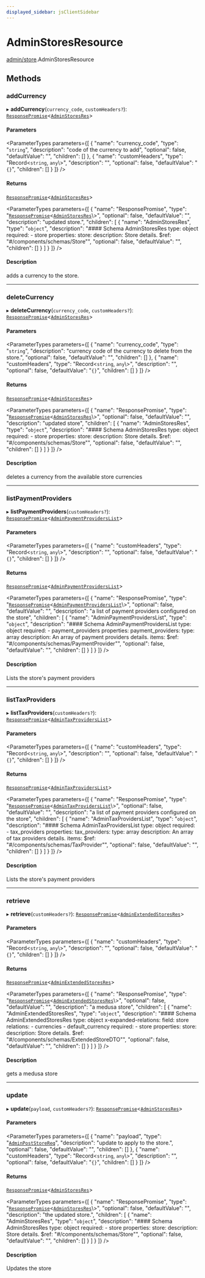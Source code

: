 ```yaml
---
displayed_sidebar: jsClientSidebar
---
```



# AdminStoresResource

[admin/store](../../modules/admin_store.mdx).AdminStoresResource

## Methods

### addCurrency

▸ **addCurrency**(`currency_code`, `customHeaders?`): [`ResponsePromise`](../../swaps/modules/swaps.internal.mdx#responsepromise)<[`AdminStoresRes`](../../internal/modules/admin_discounts.internal.internal.mdx#adminstoresres)\>

#### Parameters

<ParameterTypes parameters={[
  {
    "name": "currency_code",
    "type": "`string`",
    "description": "code of the currency to add",
    "optional": false,
    "defaultValue": "",
    "children": []
  },
  {
    "name": "customHeaders",
    "type": "Record<`string`, `any`\\>",
    "description": "",
    "optional": false,
    "defaultValue": "`{}`",
    "children": []
  }
]} />

#### Returns

[`ResponsePromise`](../../swaps/modules/swaps.internal.mdx#responsepromise)<[`AdminStoresRes`](../../internal/modules/admin_discounts.internal.internal.mdx#adminstoresres)\>

<ParameterTypes parameters={[
  {
    "name": "ResponsePromise",
    "type": "[`ResponsePromise`](../../swaps/modules/swaps.internal.mdx#responsepromise)<[`AdminStoresRes`](../../internal/modules/admin_discounts.internal.internal.mdx#adminstoresres)\\>",
    "optional": false,
    "defaultValue": "",
    "description": "updated store.",
    "children": [
      {
        "name": "AdminStoresRes",
        "type": "`object`",
        "description": "#### Schema AdminStoresRes type: object required: - store properties: store: description: Store details. $ref: \"#/components/schemas/Store\"",
        "optional": false,
        "defaultValue": "",
        "children": []
      }
    ]
  }
]} />

#### Description

adds a currency to the store.

___

### deleteCurrency

▸ **deleteCurrency**(`currency_code`, `customHeaders?`): [`ResponsePromise`](../../swaps/modules/swaps.internal.mdx#responsepromise)<[`AdminStoresRes`](../../internal/modules/admin_discounts.internal.internal.mdx#adminstoresres)\>

#### Parameters

<ParameterTypes parameters={[
  {
    "name": "currency_code",
    "type": "`string`",
    "description": "currency code of the currency to delete from the store.",
    "optional": false,
    "defaultValue": "",
    "children": []
  },
  {
    "name": "customHeaders",
    "type": "Record<`string`, `any`\\>",
    "description": "",
    "optional": false,
    "defaultValue": "`{}`",
    "children": []
  }
]} />

#### Returns

[`ResponsePromise`](../../swaps/modules/swaps.internal.mdx#responsepromise)<[`AdminStoresRes`](../../internal/modules/admin_discounts.internal.internal.mdx#adminstoresres)\>

<ParameterTypes parameters={[
  {
    "name": "ResponsePromise",
    "type": "[`ResponsePromise`](../../swaps/modules/swaps.internal.mdx#responsepromise)<[`AdminStoresRes`](../../internal/modules/admin_discounts.internal.internal.mdx#adminstoresres)\\>",
    "optional": false,
    "defaultValue": "",
    "description": "updated store",
    "children": [
      {
        "name": "AdminStoresRes",
        "type": "`object`",
        "description": "#### Schema AdminStoresRes type: object required: - store properties: store: description: Store details. $ref: \"#/components/schemas/Store\"",
        "optional": false,
        "defaultValue": "",
        "children": []
      }
    ]
  }
]} />

#### Description

deletes a currency from the available store currencies

___

### listPaymentProviders

▸ **listPaymentProviders**(`customHeaders?`): [`ResponsePromise`](../../swaps/modules/swaps.internal.mdx#responsepromise)<[`AdminPaymentProvidersList`](../../internal/modules/admin_discounts.internal.internal.mdx#adminpaymentproviderslist)\>

#### Parameters

<ParameterTypes parameters={[
  {
    "name": "customHeaders",
    "type": "Record<`string`, `any`\\>",
    "description": "",
    "optional": false,
    "defaultValue": "`{}`",
    "children": []
  }
]} />

#### Returns

[`ResponsePromise`](../../swaps/modules/swaps.internal.mdx#responsepromise)<[`AdminPaymentProvidersList`](../../internal/modules/admin_discounts.internal.internal.mdx#adminpaymentproviderslist)\>

<ParameterTypes parameters={[
  {
    "name": "ResponsePromise",
    "type": "[`ResponsePromise`](../../swaps/modules/swaps.internal.mdx#responsepromise)<[`AdminPaymentProvidersList`](../../internal/modules/admin_discounts.internal.internal.mdx#adminpaymentproviderslist)\\>",
    "optional": false,
    "defaultValue": "",
    "description": "a list of payment providers configured on the store",
    "children": [
      {
        "name": "AdminPaymentProvidersList",
        "type": "`object`",
        "description": "#### Schema AdminPaymentProvidersList type: object required: - payment_providers properties: payment_providers: type: array description: An array of payment providers details. items: $ref: \"#/components/schemas/PaymentProvider\"",
        "optional": false,
        "defaultValue": "",
        "children": []
      }
    ]
  }
]} />

#### Description

Lists the store's payment providers

___

### listTaxProviders

▸ **listTaxProviders**(`customHeaders?`): [`ResponsePromise`](../../swaps/modules/swaps.internal.mdx#responsepromise)<[`AdminTaxProvidersList`](../../internal/modules/admin_discounts.internal.internal.mdx#admintaxproviderslist)\>

#### Parameters

<ParameterTypes parameters={[
  {
    "name": "customHeaders",
    "type": "Record<`string`, `any`\\>",
    "description": "",
    "optional": false,
    "defaultValue": "`{}`",
    "children": []
  }
]} />

#### Returns

[`ResponsePromise`](../../swaps/modules/swaps.internal.mdx#responsepromise)<[`AdminTaxProvidersList`](../../internal/modules/admin_discounts.internal.internal.mdx#admintaxproviderslist)\>

<ParameterTypes parameters={[
  {
    "name": "ResponsePromise",
    "type": "[`ResponsePromise`](../../swaps/modules/swaps.internal.mdx#responsepromise)<[`AdminTaxProvidersList`](../../internal/modules/admin_discounts.internal.internal.mdx#admintaxproviderslist)\\>",
    "optional": false,
    "defaultValue": "",
    "description": "a list of payment providers configured on the store",
    "children": [
      {
        "name": "AdminTaxProvidersList",
        "type": "`object`",
        "description": "#### Schema AdminTaxProvidersList type: object required: - tax_providers properties: tax_providers: type: array description: An array of tax providers details. items: $ref: \"#/components/schemas/TaxProvider\"",
        "optional": false,
        "defaultValue": "",
        "children": []
      }
    ]
  }
]} />

#### Description

Lists the store's payment providers

___

### retrieve

▸ **retrieve**(`customHeaders?`): [`ResponsePromise`](../../swaps/modules/swaps.internal.mdx#responsepromise)<[`AdminExtendedStoresRes`](../../internal/modules/admin_discounts.internal.internal.mdx#adminextendedstoresres)\>

#### Parameters

<ParameterTypes parameters={[
  {
    "name": "customHeaders",
    "type": "Record<`string`, `any`\\>",
    "description": "",
    "optional": false,
    "defaultValue": "`{}`",
    "children": []
  }
]} />

#### Returns

[`ResponsePromise`](../../swaps/modules/swaps.internal.mdx#responsepromise)<[`AdminExtendedStoresRes`](../../internal/modules/admin_discounts.internal.internal.mdx#adminextendedstoresres)\>

<ParameterTypes parameters={[
  {
    "name": "ResponsePromise",
    "type": "[`ResponsePromise`](../../swaps/modules/swaps.internal.mdx#responsepromise)<[`AdminExtendedStoresRes`](../../internal/modules/admin_discounts.internal.internal.mdx#adminextendedstoresres)\\>",
    "optional": false,
    "defaultValue": "",
    "description": "a medusa store",
    "children": [
      {
        "name": "AdminExtendedStoresRes",
        "type": "`object`",
        "description": "#### Schema AdminExtendedStoresRes type: object x-expanded-relations: field: store relations: - currencies - default_currency required: - store properties: store: description: Store details. $ref: \"#/components/schemas/ExtendedStoreDTO\"",
        "optional": false,
        "defaultValue": "",
        "children": []
      }
    ]
  }
]} />

#### Description

gets a medusa store

___

### update

▸ **update**(`payload`, `customHeaders?`): [`ResponsePromise`](../../swaps/modules/swaps.internal.mdx#responsepromise)<[`AdminStoresRes`](../../internal/modules/admin_discounts.internal.internal.mdx#adminstoresres)\>

#### Parameters

<ParameterTypes parameters={[
  {
    "name": "payload",
    "type": "[`AdminPostStoreReq`](../../internal/classes/admin_discounts.internal.internal.AdminPostStoreReq.mdx)",
    "description": "update to apply to the store.",
    "optional": false,
    "defaultValue": "",
    "children": []
  },
  {
    "name": "customHeaders",
    "type": "Record<`string`, `any`\\>",
    "description": "",
    "optional": false,
    "defaultValue": "`{}`",
    "children": []
  }
]} />

#### Returns

[`ResponsePromise`](../../swaps/modules/swaps.internal.mdx#responsepromise)<[`AdminStoresRes`](../../internal/modules/admin_discounts.internal.internal.mdx#adminstoresres)\>

<ParameterTypes parameters={[
  {
    "name": "ResponsePromise",
    "type": "[`ResponsePromise`](../../swaps/modules/swaps.internal.mdx#responsepromise)<[`AdminStoresRes`](../../internal/modules/admin_discounts.internal.internal.mdx#adminstoresres)\\>",
    "optional": false,
    "defaultValue": "",
    "description": "the updated store.",
    "children": [
      {
        "name": "AdminStoresRes",
        "type": "`object`",
        "description": "#### Schema AdminStoresRes type: object required: - store properties: store: description: Store details. $ref: \"#/components/schemas/Store\"",
        "optional": false,
        "defaultValue": "",
        "children": []
      }
    ]
  }
]} />

#### Description

Updates the store
